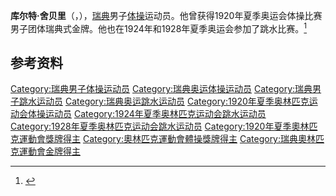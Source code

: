 {{NoteTA|G1=Sports}}
'''库尔特·舍贝里'''（{{lang-sv|Curt Sjöberg}}，{{bd|1897年|1月26日|1948年|4月12日}}），[[瑞典|瑞典]]男子[[体操|体操]]运动员。他曾获得1920年夏季奥运会体操比赛男子团体瑞典式金牌。他也在1924年和1928年夏季奥运会参加了跳水比赛。<ref>{{Cite web|title=Curt SJOBERG|url=https://www.olympic.org/curt-sjoberg|accessdate=2021-03-21|work=International Olympic Committee|archive-date=2017-11-16|archive-url=https://web.archive.org/web/20171116033037/https://www.olympic.org/Curt-Sjoberg|dead-url=no}}</ref>

== 参考资料 ==
{{reflist}}

{{Authority control}}
{{DEFAULTSORT:Sjöberg, Curt}}
[[Category:瑞典男子体操运动员|Category:瑞典男子体操运动员]]
[[Category:瑞典奥运体操运动员|Category:瑞典奥运体操运动员]]
[[Category:瑞典男子跳水运动员|Category:瑞典男子跳水运动员]]
[[Category:瑞典奥运跳水运动员|Category:瑞典奥运跳水运动员]]
[[Category:1920年夏季奥林匹克运动会体操运动员|Category:1920年夏季奥林匹克运动会体操运动员]]
[[Category:1924年夏季奥林匹克运动会跳水运动员|Category:1924年夏季奥林匹克运动会跳水运动员]]
[[Category:1928年夏季奥林匹克运动会跳水运动员|Category:1928年夏季奥林匹克运动会跳水运动员]]
[[Category:1920年夏季奧林匹克運動會獎牌得主|Category:1920年夏季奧林匹克運動會獎牌得主]]
[[Category:奧林匹克運動會體操獎牌得主|Category:奧林匹克運動會體操獎牌得主]]
[[Category:瑞典奧林匹克運動會金牌得主|Category:瑞典奧林匹克運動會金牌得主]]